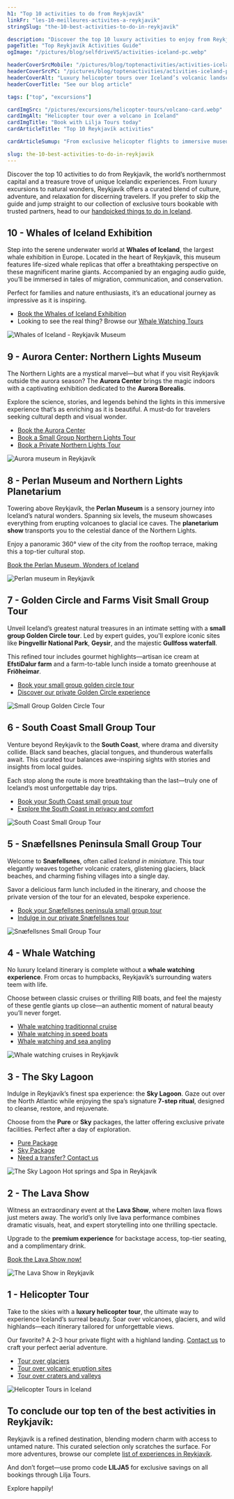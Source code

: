 ```yaml
---
h1: "Top 10 activities to do from Reykjavík"
linkFr: "les-10-meilleures-activites-a-reykjavik"
stringSlug: "the-10-best-activities-to-do-in-reykjavik"

description: "Discover the top 10 luxury activities to enjoy from Reykjavík, from helicopter tours to cultural gems. Start planning your Icelandic escape today."
pageTitle: "Top Reykjavík Activities Guide"
ogImage: "/pictures/blog/selfdriveVS/activities-iceland-pc.webp"

headerCoverSrcMobile: "/pictures/blog/toptenactivities/activities-iceland-mobile.webp"
headerCoverSrcPC: "/pictures/blog/toptenactivities/activities-iceland-pc.webp"
headerCoverAlt: "Luxury helicopter tours over Iceland’s volcanic landscapes"
headerCoverTitle: "See our blog article"

tags: ["top", "excursions"]

cardImgSrc: "/pictures/excursions/helicopter-tours/volcano-card.webp"
cardImgAlt: "Helicopter tour over a volcano in Iceland"
cardImgTitle: "Book with Lilja Tours today"
cardArticleTitle: "Top 10 Reykjavík activities"

cardArticleSumup: "From exclusive helicopter flights to immersive museums and natural wonders, discover the 10 best activities from Reykjavík. A must-read for Iceland travelers."

slug: the-10-best-activities-to-do-in-reykjavik
---
```

Discover the top 10 activities to do from Reykjavík, the world’s northernmost capital and a treasure trove of unique Icelandic experiences. From luxury excursions to natural wonders, Reykjavík offers a curated blend of culture, adventure, and relaxation for discerning travelers. If you prefer to skip the guide and jump straight to our collection of exclusive tours bookable with trusted partners, head to our [handpicked things to do in Iceland](/things-to-do-in-iceland/).

## 10 - Whales of Iceland Exhibition

Step into the serene underwater world at **Whales of Iceland**, the largest whale exhibition in Europe. Located in the heart of Reykjavík, this museum features life-sized whale replicas that offer a breathtaking perspective on these magnificent marine giants. Accompanied by an engaging audio guide, you’ll be immersed in tales of migration, communication, and conservation.

Perfect for families and nature enthusiasts, it’s an educational journey as impressive as it is inspiring.

- [Book the Whales of Iceland Exhibition](/things-to-do-iceland/whale-of-iceland-reykjavik/)
- Looking to see the real thing? Browse our [Whale Watching Tours](/things-to-do-in-iceland/#ww)

![Whales of Iceland - Reykjavík Museum](/pictures/excursions/whale-of-iceland/whale-of-iceland-card.webp)

## 9 - Aurora Center: Northern Lights Museum

The Northern Lights are a mystical marvel—but what if you visit Reykjavík outside the aurora season? The **Aurora Center** brings the magic indoors with a captivating exhibition dedicated to the **Aurora Borealis**.

Explore the science, stories, and legends behind the lights in this immersive experience that’s as enriching as it is beautiful. A must-do for travelers seeking cultural depth and visual wonder.

- [Book the Aurora Center](/things-to-do-iceland/northern-lights-museum-reykjavik/)
- [Book a Small Group Northern Lights Tour](/things-to-do-iceland/northern-lights-tour-small-group-iceland/)
- [Book a Private Northern Lights Tour](/day-tours-iceland/private-northern-lights-tour-in-iceland/)

![Aurora museum in Reykjavík](/pictures/excursions/northern-lights-museum/northern-lights-museum-card.webp)

## 8 - Perlan Museum and Northern Lights Planetarium

Towering above Reykjavík, the **Perlan Museum** is a sensory journey into Iceland’s natural wonders. Spanning six levels, the museum showcases everything from erupting volcanoes to glacial ice caves. The **planetarium show** transports you to the celestial dance of the Northern Lights.

Enjoy a panoramic 360° view of the city from the rooftop terrace, making this a top-tier cultural stop.

[Book the Perlan Museum, Wonders of Iceland](/things-to-do-iceland/perlan-museum-reykjavik/)

![Perlan museum in Reykjavík](/pictures/excursions/perlan/perlan-card.webp)

## 7 - Golden Circle and Farms Visit Small Group Tour

Unveil Iceland’s greatest natural treasures in an intimate setting with a **small group Golden Circle tour**. Led by expert guides, you'll explore iconic sites like **Þingvellir National Park**, **Geysir**, and the majestic **Gullfoss waterfall**.

This refined tour includes gourmet highlights—artisan ice cream at **EfstiDalur farm** and a farm-to-table lunch inside a tomato greenhouse at **Friðheimar**.

- [Book your small group golden circle tour](/things-to-do-iceland/golden-circle-small-group-tour-iceland/)
- [Discover our private Golden Circle experience](/day-tours-iceland/private-golden-circle-tour-iceland/)

![Small Group Golden Circle Tour](/pictures/excursions/minibus-tours/golden-circle-card.webp)

## 6 - South Coast Small Group Tour

Venture beyond Reykjavík to the **South Coast**, where drama and diversity collide. Black sand beaches, glacial tongues, and thunderous waterfalls await. This curated tour balances awe-inspiring sights with stories and insights from local guides.

Each stop along the route is more breathtaking than the last—truly one of Iceland’s most unforgettable day trips.

- [Book your South Coast small group tour](/things-to-do-iceland/south-coast-tour-small-group-iceland/)
- [Explore the South Coast in privacy and comfort](/day-tours-iceland/private-south-coast-tour-iceland/)

![South Coast Small Group Tour](/pictures/excursions/minibus-tours/south-coast-card.webp)

## 5 - Snæfellsnes Peninsula Small Group Tour

Welcome to **Snæfellsnes**, often called *Iceland in miniature*. This tour elegantly weaves together volcanic craters, glistening glaciers, black beaches, and charming fishing villages into a single day.

Savor a delicious farm lunch included in the itinerary, and choose the private version of the tour for an elevated, bespoke experience.

- [Book your Snæfellsnes peninsula small group tour](/things-to-do-iceland/snaefellsnes-peninsula-tour-small-group-tour-iceland/)
- [Indulge in our private Snæfellsnes tour](/day-tours-iceland/private-tour-snaefellsnes-peninsula-iceland/)

![Snæfellsnes Small Group Tour](/pictures/excursions/minibus-tours/snaefellsnes-peninsula-card.webp)

## 4 - Whale Watching

No luxury Iceland itinerary is complete without a **whale watching experience**. From orcas to humpbacks, Reykjavík’s surrounding waters teem with life.

Choose between classic cruises or thrilling RIB boats, and feel the majesty of these gentle giants up close—an authentic moment of natural beauty you’ll never forget.

- [Whale watching traditionnal cruise](/things-to-do-iceland/whale-watching-reykjavik/)
- [Whale watching in speed boats](/things-to-do-iceland/whale-watching-rib-boat-reykjavik/)
- [Whale watching and sea angling](/things-to-do-iceland/whale-watching-sea-angling-reykjavik/)

![Whale watching cruises in Reykjavík](/pictures/excursions/special-tours-whale-watching-reykjavik/whale-watching-rib-boat-card.webp)

## 3 - The Sky Lagoon

Indulge in Reykjavík’s finest spa experience: the **Sky Lagoon**. Gaze out over the North Atlantic while enjoying the spa’s signature **7-step ritual**, designed to cleanse, restore, and rejuvenate.

Choose from the **Pure** or **Sky** packages, the latter offering exclusive private facilities. Perfect after a day of exploration.

- [Pure Package](/things-to-do-iceland/book-sky-lagoon-pure-pass/)
- [Sky Package](/things-to-do-iceland/book-sky-lagoon-sky-pass/)
- [Need a transfer? Contact us](mailto:julien@lilja-tours.com)

![The Sky Lagoon Hot springs and Spa in Reykjavík](/pictures/excursions/sky-lagoon-ser-pass/sky-lagoon-ser-pass-card.webp)

## 2 - The Lava Show

Witness an extraordinary event at the **Lava Show**, where molten lava flows just meters away. The world’s only live lava performance combines dramatic visuals, heat, and expert storytelling into one thrilling spectacle.

Upgrade to the **premium experience** for backstage access, top-tier seating, and a complimentary drink.

[Book the Lava Show now!](/things-to-do-iceland/the-lava-show-reykjavik/)

![The Lava Show in Reykjavík](/pictures/excursions/lava-show-reykjavik/card.webp)

## 1 - Helicopter Tour

Take to the skies with a **luxury helicopter tour**, the ultimate way to experience Iceland’s surreal beauty. Soar over volcanoes, glaciers, and wild highlands—each itinerary tailored for unforgettable views.

Our favorite? A 2–3 hour private flight with a highland landing. [Contact us](mailto:julien@lilja-tours.com) to craft your perfect aerial adventure.

- [Tour over glaciers](/things-to-do-iceland/helicopter-tour-above-glacier/)
- [Tour over volcanic eruption sites](/things-to-do-iceland/helicopter-tour-above-erupting-volcano/)
- [Tour over craters and valleys](/things-to-do-iceland/2-hour-helicopter-tour-iceland/)

![Helicopter Tours in Iceland](/pictures/excursions/helicopter-tours/glacier-card.webp)

## To conclude our top ten of the best activities in Reykjavík:

Reykjavík is a refined destination, blending modern charm with access to untamed nature. This curated selection only scratches the surface. For more adventures, browse our complete [list of experiences in Reykjavík](/things-to-do-in-iceland/).

And don’t forget—use promo code **LILJA5** for exclusive savings on all bookings through Lilja Tours.

Explore happily!

